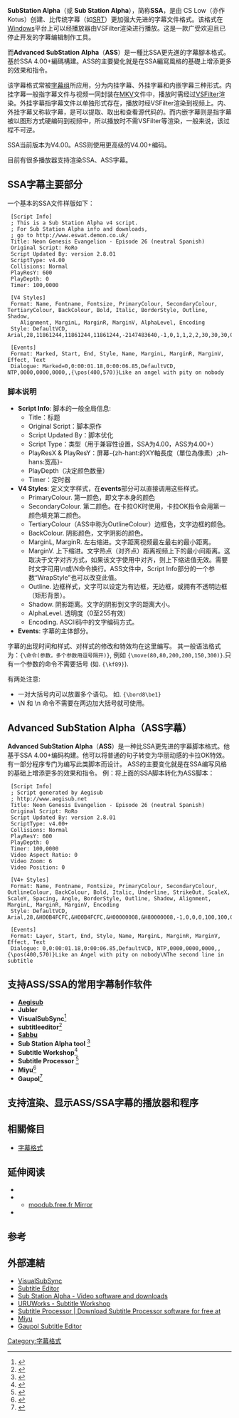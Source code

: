 {{noteTA
|zh-cn:文件; zh-tw:檔案;
|zh-cn:视频; zh-tw:視訊;
|zh-cn:查看; zh-tw:檢視;
|zh-cn:支持; zh-tw:支援;
|zh-cn:图形; zh-tw:影像;
|zh-cn:全局信息; zh-tw:全域資料;
|zh-cn:屏幕; zh-tw:顯示器;
|zh-cn:程序; zh-tw:程式;
|zh-cn:创建; zh-tw:建立;
|zh-cn:高级; zh-tw:進階;
|zh-cn:兼容性; zh-tw:相容性;
|zh-cn:设置; zh-tw:設定;
}}
{{Infobox file format
| name = SubStation Alpha
| icon =
| logo =
| screenshot =
| caption =
| extension = .ssa, .ass
| mime =
| type code =
| uniform type =
| magic =
| owner = Kotus
| genre =
| container for =
| contained by =
| extended from =
| extended to =
| standard =
}}
'''SubStation Alpha'''（或 '''Sub Station Alpha'''），简称'''SSA'''，是由 CS Low（亦作 Kotus）创建、比传统字幕（如[[字幕格式#SRT.E6.A0.BC.E5.BC.8F|SRT]]）更加强大先进的字幕文件格式。该格式在[[Windows|Windows]]平台上可以经播放器由VSFilter渲染进行播放。这是一款广受欢迎且已停止开发的字幕编辑制作工具。

而'''Advanced SubStation Alpha'''（'''ASS'''）是一種比SSA更先進的字幕腳本格式。基於SSA 4.00+編碼構建。ASS的主要變化就是在SSA編寫風格的基礎上增添更多的效果和指令。

该字幕格式常被[[字幕组|字幕组]]所应用，分为内挂字幕、外挂字幕和内嵌字幕三种形式。内挂字幕一般指字幕文件与视频一同封装在[[MKV|MKV]]文件中，播放时需经过[[VSFilter|VSFilter]]渲染。外挂字幕指字幕文件以单独形式存在，播放时经VSFilter渲染到视频上。内、外挂字幕又称软字幕，是可以提取、取出和查看源代码的。而内嵌字幕则是指字幕被以图形方式硬编码到视频中，所以播放时不需VSFilter等渲染，一般来说，该过程不可逆。

SSA当前版本为V4.00。ASS则使用更高级的V4.00+编码。

目前有很多播放器支持渲染SSA、ASS字幕。

== SSA字幕主要部分 ==
一个基本的SSA文件样版如下：
<pre style="overflow:auto;">
 [Script Info]
 ; This is a Sub Station Alpha v4 script.
 ; For Sub Station Alpha info and downloads,
 ; go to http://www.eswat.demon.co.uk/
 Title: Neon Genesis Evangelion - Episode 26 (neutral Spanish)
 Original Script: RoRo
 Script Updated By: version 2.8.01
 ScriptType: v4.00
 Collisions: Normal
 PlayResY: 600
 PlayDepth: 0
 Timer: 100,0000
  
 [V4 Styles]
 Format: Name, Fontname, Fontsize, PrimaryColour, SecondaryColour, TertiaryColour, BackColour, Bold, Italic, BorderStyle, Outline, Shadow, 
    Alignment, MarginL, MarginR, MarginV, AlphaLevel, Encoding
 Style: DefaultVCD, Arial,28,11861244,11861244,11861244,-2147483640,-1,0,1,1,2,2,30,30,30,0,0
  
 [Events]
 Format: Marked, Start, End, Style, Name, MarginL, MarginR, MarginV, Effect, Text
 Dialogue: Marked=0,0:00:01.18,0:00:06.85,DefaultVCD, NTP,0000,0000,0000,,{\pos(400,570)}Like an angel with pity on nobody
</pre>
===脚本说明===

*'''Script Info''': 脚本的一般全局信息:
**Title：标题
**Original Script：脚本原作
**Script Updated By：脚本优化
**Script Type：类型（用于兼容性设置，SSA为4.00，ASS为4.00+）
**PlayResX & PlayResY：屏幕-{zh-hant:的XY軸長度（單位為像素）;zh-hans:宽高}-
**PlayDepth（决定颜色数量）
**Timer：定时器
*'''V4 Styles''': 定义文字样式，在'''events'''部分可以直接调用这些样式。
**PrimaryColour. 第一颜色，即文字本身的颜色
**SecondaryColour. 第二颜色。在卡拉OK时使用，卡拉OK指令会用第一颜色填充第二颜色。
**TertiaryColour（ASS中称为OutlineColour）边框色，文字边框的颜色。
**BackColour. 阴影颜色，文字阴影的颜色。
**MarginL, MarginR. 左右缩进。文字距离视频最左最右的最小距离。
**MarginV. 上下缩进。文字热点（对齐点）距离视频上下的最小间距离。这取决于文字对齐方式，如果该文字使用中对齐，则上下缩进值无效。需要时文字可用\n或\N命令换行。ASS文件中，Script Info部分的一个参数“WrapStyle”也可以改变此值。
**Outline. 边框样式，文字可以设定为有边框，无边框，或拥有不透明边框（矩形背景）。
**Shadow. 阴影距离。文字的阴影到文字的距离大小。
**AlphaLevel. 透明度（0至255有效）
**Encoding. ASCII码中的文字编码方式。
*'''Events''': 字幕的主体部分。
字幕的出现时间和样式、对样式的修改和特效均在这里编写。 其一般语法格式为：<code>{\命令(参数，多个参数用逗号隔开)}</code>, 例如 <code>{\move(80,80,200,200,150,300)}</code>.只有一个参数的命令不需要括号 (如. <code>{\kf89}</code>).

有两处注意:
*一对大括号内可以放置多个语句。 如. <code>{\bord8\be1}</code>
*\N 和 \n 命令不需要在两边加大括号就可使用。

==Advanced SubStation Alpha（ASS字幕）==
'''Advanced SubStation Alpha'''（'''ASS'''）是一种比SSA更先进的字幕脚本格式。他基于SSA 4.00+编码构建。他可以将普通的句子转变为华丽动感的卡拉OK特效。 有一部分程序专门为编写此类脚本而设计。
ASS的主要变化就是在SSA编写风格的基础上增添更多的效果和指令。
例：将上面的SSA脚本转化为ASS脚本：
<pre style="overflow:auto;">
 [Script Info]
 ; Script generated by Aegisub
 ; http://www.aegisub.net
 Title: Neon Genesis Evangelion - Episode 26 (neutral Spanish)
 Original Script: RoRo
 Script Updated By: version 2.8.01
 ScriptType: v4.00+
 Collisions: Normal
 PlayResY: 600
 PlayDepth: 0
 Timer: 100,0000
 Video Aspect Ratio: 0
 Video Zoom: 6
 Video Position: 0
  
 [V4+ Styles]
 Format: Name, Fontname, Fontsize, PrimaryColour, SecondaryColour, OutlineColour, BackColour, Bold, Italic, Underline, StrikeOut, ScaleX, ScaleY, Spacing, Angle, BorderStyle, Outline, Shadow, Alignment, MarginL, MarginR, MarginV, Encoding
 Style: DefaultVCD, Arial,28,&H00B4FCFC,&H00B4FCFC,&H00000008,&H80000008,-1,0,0,0,100,100,0.00,0.00,1,1.00,2.00,2,30,30,30,0
  
 [Events]
 Format: Layer, Start, End, Style, Name, MarginL, MarginR, MarginV, Effect, Text
 Dialogue: 0,0:00:01.18,0:00:06.85,DefaultVCD, NTP,0000,0000,0000,,{\pos(400,570)}Like an Angel with pity on nobody\NThe second line in subtitle
</pre>

== 支持ASS/SSA的常用字幕制作软件 ==
*'''[[Aegisub|Aegisub]]'''
*'''Jubler'''
*'''VisualSubSync'''<ref>{{cite web |url=http://www.visualsubsync.org/ |title=VisualSubSync |publisher=Visualsubsync.org |date=2010-04-18 |accessdate=2010-08-19 |archive-date=2010-02-08 |archive-url=https://web.archive.org/web/20100208215231/http://www.visualsubsync.org/ |dead-url=no }}</ref>
*'''subtitleeditor'''<ref>{{cite web |url=http://kitone.free.fr/subtitleeditor/ |title=Subtitle Editor |publisher=Kitone.free.fr |date= |accessdate=2010-08-19 |archive-date=2013-01-01 |archive-url=https://web.archive.org/web/20130101050352/http://kitone.free.fr/subtitleeditor/ |dead-url=no }}</ref>
*'''[[Sabbu|Sabbu]]''' 
*'''Sub Station Alpha tool''' <ref>{{cite web |url=http://www.videohelp.com/tools?tool=Sub_Station_Alpha |title=Sub Station Alpha - Video software and downloads |publisher=VideoHelp.com |date= |accessdate=2010-08-19 |archive-date=2007-03-23 |archive-url=https://web.archive.org/web/20070323100720/http://www.videohelp.com/tools?tool=Sub_Station_Alpha |dead-url=no }}</ref>
*'''Subtitle Workshop'''<ref>{{cite web |url=http://www.urusoft.net/products.php?cat=sw |title=URUWorks - Subtitle Workshop |publisher=Urusoft.net |date= |accessdate=2010-08-19 |archive-date=2010-07-05 |archive-url=https://web.archive.org/web/20100705232300/http://www.urusoft.net/products.php?cat=sw |dead-url=no }}</ref>
*'''Subtitle Processor''' <ref>{{cite web |url=http://sourceforge.net/projects/subtitleproc/ |title=Subtitle Processor | Download Subtitle Processor software for free at |publisher=Sourceforge.net |date= |accessdate=2010-08-19 |archive-date=2010-08-28 |archive-url=https://web.archive.org/web/20100828203638/http://sourceforge.net/projects/subtitleproc/ |dead-url=no }}</ref>
*'''Miyu'''<ref>{{cite web |url=http://www.fluffalopefactory.com/miyu/ |title=Miyu |publisher=Fluffalope Factory |date= |accessdate=2010-08-19 |deadurl=yes |archiveurl=https://web.archive.org/web/20100810210408/http://www.fluffalopefactory.com/miyu/ |archivedate=2010-08-10 }}</ref>
*'''Gaupol'''<ref>{{cite web |url=http://home.gna.org/gaupol/ |title=Gaupol Subtitle Editor |publisher=Home.gna.org |date= |accessdate=2010-08-19 |deadurl=yes |archiveurl=http://webarchive.loc.gov/all/20090304133231/http%3A//home.gna.org//gaupol// |archivedate=2009-03-04 }}</ref>

== 支持渲染、显示ASS/SSA字幕的播放器和程序 ==
{{Main|媒体播放器列表#字幕支持}}

== 相關條目 ==
*[[字幕格式|字幕格式]]

== 延伸阅读 ==
*{{cite web
 |url = http://www.matroska.org/technical/specs/subtitles/ssa.html
 |title = SSA/ASS Subtitles
 |work = Matroska.org
 |publisher = CoreCodec, Inc
 |accessdate = 12 July 2010
 |archive-date = 2011-08-22
 |archive-url = https://web.archive.org/web/20110822192246/http://www.matroska.org/technical/specs/subtitles/ssa.html
 |dead-url = no
 }}
*{{cite web
 |url = http://www.perlfu.co.uk/projects/asa/ass-specs.doc
 |title = Sub Station Alpha v4.00+ Script Format
 |author = Kotus
 |accessdate = 11 July 2010
 |format = Microsoft Word Document
 |date = 18 February 2002
 |archive-date = 2011-07-20
 |archive-url = https://web.archive.org/web/20110720113748/http://www.perlfu.co.uk/projects/asa/ass-specs.doc
 |dead-url = no
 }}
**[http://moodub.free.fr/video/ass-specs.doc moodub.free.fr Mirror]{{Wayback|url=http://moodub.free.fr/video/ass-specs.doc |date=20110822113155 }}
*{{cite web
 |url         = http://aegisub.cellosoft.com/docs/ASS_Tags
 |title       = ASS Tags
 |work        = [[Aegisub|Aegisub]] Manual
 |publisher   = aegisub.org
 |accessdate  = 11 July 2010
 |deadurl     = yes
 |archiveurl  = https://web.archive.org/web/20100711130752/http://aegisub.cellosoft.com/docs/ASS_Tags
 |archivedate = 2010年7月11日
}}

== 参考 ==
{{reflist|2}}

== 外部連結 ==
*[http://www.visualsubsync.org/ VisualSubSync]{{Wayback|url=http://www.visualsubsync.org/ |date=20110824020826 }}
*[http://kitone.free.fr/subtitleeditor/ Subtitle Editor]{{Wayback|url=http://kitone.free.fr/subtitleeditor/ |date=20130101050352 }}
*[http://www.videohelp.com/tools?tool=Sub_Station_Alpha Sub Station Alpha - Video software and downloads]{{Wayback|url=http://www.videohelp.com/tools?tool=Sub_Station_Alpha |date=20070323100720 }}
*[http://www.urusoft.net/products.php?cat=sw URUWorks - Subtitle Workshop]{{Wayback|url=http://www.urusoft.net/products.php?cat=sw |date=20110724120056 }}
*[http://sourceforge.net/projects/subtitleproc/ Subtitle Processor | Download Subtitle Processor software for free at]{{Wayback|url=http://sourceforge.net/projects/subtitleproc/ |date=20110818025842 }}
*[https://web.archive.org/web/20100810210408/http://www.fluffalopefactory.com/miyu/ Miyu]
*[http://webarchive.loc.gov/all/20090304133231/http%3A//home.gna.org//gaupol// Gaupol Subtitle Editor]

{{DEFAULTSORT:Substation Alpha}}

[[Category:字幕格式|Category:字幕格式]]